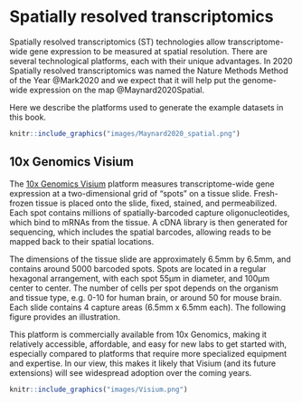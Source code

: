# Spatially resolved transcriptomics

Spatially resolved transcriptomics (ST) technologies allow transcriptome-wide gene expression to be measured at spatial resolution. There are several technological platforms, each with their unique advantages. In 2020 Spatially resolved transcriptomics was named the Nature Methods Method of the Year @Mark2020 and we expect that it will help put the genome-wide expression on the map @Maynard2020Spatial.

Here we describe the platforms used to generate the example datasets in this book.

```r
knitr::include_graphics("images/Maynard2020_spatial.png")
```


## 10x Genomics Visium

The [10x Genomics Visium](https://www.10xgenomics.com/products/spatial-gene-expression) platform measures transcriptome-wide gene expression at a two-dimensional grid of "spots" on a tissue slide. Fresh-frozen tissue is placed onto the slide, fixed, stained, and permeabilized. Each spot contains millions of spatially-barcoded capture oligonucleotides, which bind to mRNAs from the tissue. A cDNA library is then generated for sequencing, which includes the spatial barcodes, allowing reads to be mapped back to their spatial locations.

The dimensions of the tissue slide are approximately 6.5mm by 6.5mm, and contains around 5000 barcoded spots. Spots are located in a regular hexagonal arrangement, with each spot 55µm in diameter, and 100µm center to center. The number of cells per spot depends on the organism and tissue type, e.g. 0-10 for human brain, or around 50 for mouse brain. Each slide contains 4 capture areas (6.5mm x 6.5mm each). The following figure provides an illustration.

This platform is commercially available from 10x Genomics, making it relatively accessible, affordable, and easy for new labs to get started with, especially compared to platforms that require more specialized equipment and expertise. In our view, this makes it likely that Visium (and its future extensions) will see widespread adoption over the coming years.


```r
knitr::include_graphics("images/Visium.png")
```


